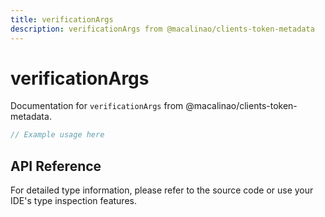 ```yaml
---
title: verificationArgs
description: verificationArgs from @macalinao/clients-token-metadata
---
```


# verificationArgs

Documentation for `verificationArgs` from @macalinao/clients-token-metadata.

```typescript
// Example usage here
```

## API Reference

For detailed type information, please refer to the source code or use your IDE's type inspection features.
